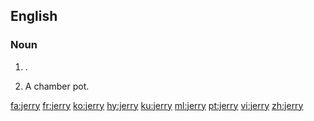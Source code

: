 {{also|Jerry}}
==English==

===Noun===
{{en-noun|jerries}}

# {{alternative capitalization of|Jerry|lang=en|nodot=1}} {{gloss|derogatory: German}}.
# {{context|British|slang|lang=en}} A chamber pot.

[[fa:jerry]]
[[fr:jerry]]
[[ko:jerry]]
[[hy:jerry]]
[[ku:jerry]]
[[ml:jerry]]
[[pt:jerry]]
[[vi:jerry]]
[[zh:jerry]]